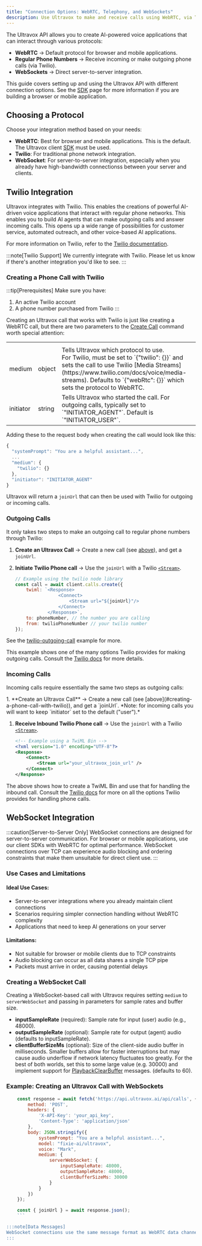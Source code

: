 ```yaml
---
title: "Connection Options: WebRTC, Telephony, and WebSockets"
description: Use Ultravox to make and receive calls using WebRTC, via Twilio, or over direct WebSocket connections.
---
```



The Ultravox API allows you to create AI-powered voice applications that can interact through various protocols:

- **WebRTC** → Default protocol for browser and mobile applications.
- **Regular Phone Numbers** → Receive incoming or make outgoing phone calls (via Twilio).
- **WebSockets** → Direct server-to-server integration.

This guide covers setting up and using the Ultravox API with different connection options. See the [SDK](../sdk) page for more information if you are building a browser or mobile application.

## Choosing a Protocol
Choose your integration method based on your needs:

- **WebRTC**: Best for browser and mobile applications. This is the default. The Ultravox client [SDK](../sdk) must be used.
- **Twilio**: For traditional phone network integration.
- **WebSocket**: For server-to-server integration, especially when you already have high-bandwidth connectionss between your server and clients.

## Twilio Integration
Ultravox integrates with Twilio. This enables the creations of powerful AI-driven voice applications that interact with regular phone networks. This enables you to build AI agents that can make outgoing calls and answer incoming calls. This opens up a wide range of possibilities for customer service, automated outreach, and other voice-based AI applications.

For more information on Twilio, refer to the [Twilio documentation](https://www.twilio.com/docs).

:::note[Twilio Support]
We currently integrate with Twilio. Please let us know if there's another integration you'd like to see.
:::

### Creating a Phone Call with Twilio
:::tip[Prerequisites]
Make sure you have:
1. An active Twilio account
1. A phone number purchased from Twilio
:::

Creating an Ultravox call that works with Twilio is just like creating a WebRTC call, but there are two parameters to the [Create Call](./api/calls/#create-call) command worth special attention:

<table class="w-full">
    <tr class="w-full">
        <th class="w-1/12"></th>
        <th class="w-1/12"></th>
        <th class="w-10/12"></th>
    </tr>
    <tr>
        <td class="font-mono">medium</td>
        <td>object</td>
        <td>Tells Ultravox which protocol to use. <br />For Twilio, must be set to `{"twilio": {}}` and sets the call to use Twilio [Media Streams](https://www.twilio.com/docs/voice/media-streams). Defaults to `{"webRtc": {}}` which sets the protocol to WebRTC.</td>
    </tr>
    <tr>
        <td class="font-mono">initiator</td>
        <td>string</td>
        <td>Tells Ultravox who started the call. For outgoing calls, typically set to `"INITIATOR_AGENT"`. Default is `"INITIATOR_USER"`.</td>
    </tr>
</table>

Adding these to the request body when creating the call would look like this:

```javascript
{
  "systemPrompt": "You are a helpful assistant...",
  ...
  "medium": {
    "twilio": {}
  },
  "initiator": "INITIATOR_AGENT"
}
```

Ultravox will return a `joinUrl` that can then be used with Twilio for outgoing or incoming calls.

### Outgoing Calls

It only takes two steps to make an outgoing call to regular phone numbers through Twilio:
<Steps>
1. **Create an Ultravox Call** → Create a new call (see [above](#creating-a-phone-call-with-twilio)), and get a `joinUrl`.

1. **Initiate Twilio Phone call** → Use the `joinUrl` with a Twilio [`<Stream>`](https://www.twilio.com/docs/voice/twiml/stream).

    ```javascript
    // Example using the twilio node library
    const call = await client.calls.create({
        twiml: `<Response>
                    <Connect>
                        <Stream url="${joinUrl}"/>
                    </Connect>
                </Response>`,
        to: phoneNumber, // the number you are calling
        from: twilioPhoneNumber // your twilio number
    });
    ```
</Steps>

See the [twilio-outgoing-call](https://github.com/fixie-ai/ultradox/tree/main/examples/twilio-outgoing-call) example for more.

This example shows one of the many options Twilio provides for making outgoing calls. Consult the [Twilio docs](https://www.twilio.com/docs) for more details.

### Incoming Calls
Incoming calls require essentially the same two steps as outgoing calls:

<Steps>
1. **Create an Ultravox Call** → Create a new call (see [above](#creating-a-phone-call-with-twilio)), and get a `joinUrl`. *Note: for incoming calls you will want to keep `initiator` set to the default ("user").*

1. **Receive Inbound Twilio Phone call** → Use the `joinUrl` with a Twilio [`<Stream>`](https://www.twilio.com/docs/voice/twiml/stream).

    ```xml
    <!-- Example using a TwiML Bin -->
    <?xml version="1.0" encoding="UTF-8"?>
    <Response>
        <Connect>
            <Stream url="your_ultravox_join_url" />
        </Connect>
    </Response>

    ```
</Steps>

The above shows how to create a TwiML Bin and use that for handling the inbound call. Consult the [Twilio docs](https://www.twilio.com/docs) for more on all the options Twilio provides for handling phone calls.













## WebSocket Integration

:::caution[Server-to-Server Only]
WebSocket connections are designed for server-to-server communication. For browser or mobile applications, use our client SDKs with WebRTC for optimal performance. WebSocket connections over TCP can experience audio blocking and ordering constraints that make them unsuitable for direct client use.
:::

### Use Cases and Limitations
#### Ideal Use Cases:

* Server-to-server integrations where you already maintain client connections
* Scenarios requiring simpler connection handling without WebRTC complexity
* Applications that need to keep AI generations on your server

#### Limitations:

* Not suitable for browser or mobile clients due to TCP constraints
* Audio blocking can occur as all data shares a single TCP pipe
* Packets must arrive in order, causing potential delays

### Creating a WebSocket Call

Creating a WebSocket-based call with Ultravox requires setting `medium` to `serverWebSocket` and passing in parameters for sample rates and buffer size.

- **inputSampleRate** (required): Sample rate for input (user) audio (e.g., 48000).
- **outputSampleRate** (optional): Sample rate for output (agent) audio (defaults to inputSampleRate).
- **clientBufferSizeMs** (optional): Size of the client-side audio buffer in milliseconds. Smaller buffers allow for faster interruptions but may cause audio underflow if network latency fluctuates too greatly. For the best of both worlds, set this to some large value (e.g. 30000) and implement support for [PlaybackClearBuffer](../datamessages#websocket-specific) messages. (defaults to 60).

### Example: Creating an Ultravox Call with WebSockets
```javascript
    const response = await fetch('https://api.ultravox.ai/api/calls', {
        method: 'POST',
        headers: {
            'X-API-Key': 'your_api_key',
            'Content-Type': 'application/json'
        },
        body: JSON.stringify({
            systemPrompt: "You are a helpful assistant...",
            model: "fixie-ai/ultravox",
            voice: "Mark",
            medium: {
                serverWebSocket: {
                    inputSampleRate: 48000,
                    outputSampleRate: 48000,
                    clientBufferSizeMs: 30000
                }
            }
        })
    });

    const { joinUrl } = await response.json();
    ```

:::note[Data Messages]
WebSocket connections use the same message format as WebRTC data channels. See our [Data Messages](../datamessages) documentation for detailed message specifications.
:::
